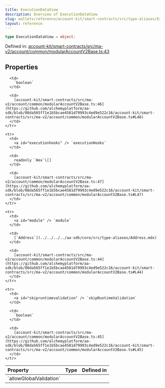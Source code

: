 ```yaml
---
title: ExecutionDataView
description: Overview of ExecutionDataView
slug: wallets/reference/account-kit/smart-contracts/src/type-aliases/ExecutionDataView
layout: reference
---
```


```ts
type ExecutionDataView = object;
```

Defined in: [account-kit/smart-contracts/src/ma-v2/account/common/modularAccountV2Base.ts:43](https://github.com/alchemyplatform/aa-sdk/blob/08da565ff1e1b5bcae4581d79993c4ed9e522c16/account-kit/smart-contracts/src/ma-v2/account/common/modularAccountV2Base.ts#L43)

## Properties

<table>
  <thead>
    <tr>
      <th align="left">Property</th>
      <th align="left">Type</th>
      <th align="left">Defined in</th>
    </tr>
  </thead>

  <tbody>
    <tr>
      <td>
        <a id="allowglobalvalidation" /> `allowGlobalValidation`
      </td>

      <td>
        `boolean`
      </td>

      <td>
        [account-kit/smart-contracts/src/ma-v2/account/common/modularAccountV2Base.ts:46](https://github.com/alchemyplatform/aa-sdk/blob/08da565ff1e1b5bcae4581d79993c4ed9e522c16/account-kit/smart-contracts/src/ma-v2/account/common/modularAccountV2Base.ts#L46)
      </td>
    </tr>

    <tr>
      <td>
        <a id="executionhooks" /> `executionHooks`
      </td>

      <td>
        readonly `Hex`\[]
      </td>

      <td>
        [account-kit/smart-contracts/src/ma-v2/account/common/modularAccountV2Base.ts:47](https://github.com/alchemyplatform/aa-sdk/blob/08da565ff1e1b5bcae4581d79993c4ed9e522c16/account-kit/smart-contracts/src/ma-v2/account/common/modularAccountV2Base.ts#L47)
      </td>
    </tr>

    <tr>
      <td>
        <a id="module" /> `module`
      </td>

      <td>
        [`Address`](../../../../aa-sdk/core/src/type-aliases/Address.mdx)
      </td>

      <td>
        [account-kit/smart-contracts/src/ma-v2/account/common/modularAccountV2Base.ts:44](https://github.com/alchemyplatform/aa-sdk/blob/08da565ff1e1b5bcae4581d79993c4ed9e522c16/account-kit/smart-contracts/src/ma-v2/account/common/modularAccountV2Base.ts#L44)
      </td>
    </tr>

    <tr>
      <td>
        <a id="skipruntimevalidation" /> `skipRuntimeValidation`
      </td>

      <td>
        `boolean`
      </td>

      <td>
        [account-kit/smart-contracts/src/ma-v2/account/common/modularAccountV2Base.ts:45](https://github.com/alchemyplatform/aa-sdk/blob/08da565ff1e1b5bcae4581d79993c4ed9e522c16/account-kit/smart-contracts/src/ma-v2/account/common/modularAccountV2Base.ts#L45)
      </td>
    </tr>

  </tbody>
</table>

